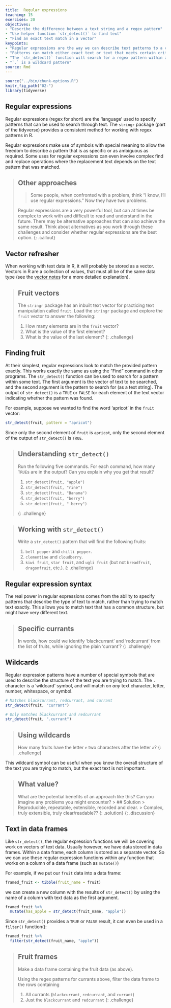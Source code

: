 ```yaml
---
title:  Regular expressions  
teaching: 15
exercises: 20
objectives:
- "Describe the difference between a text string and a regex pattern"
- "Use helper function `str_detect()` to find text"
- "Find an exact text match in a vector"
keypoints:
- "Regular expressions are the way we can describe text patterns to a computer"
- "Patterns can match either exact text or text that meets certain criteria"
- "The `str_detect()` function will search for a regex pattern within a text vector"
- "`.` is a wildcard pattern"
source: Rmd
---
```


```r
source("../bin/chunk-options.R")
knitr_fig_path("02-")
library(tidyverse)
```

## Regular expressions

Regular expressions (regex for short) are the 'language' used to specify patterns that can be used 
to search through text. The `stringr` package (part of the tidyverse) provides a consistent method
for working with regex patterns in R.

Regular expressions make use of symbols with special meaning to allow the freedom to describe
a pattern that is as specific or as ambiguous as required. Some uses for regular expressions can even
involve complex find and replace operations where the replacement text depends on the text pattern
that was matched.

> ## Other approaches
>
> > Some people, when confronted with a problem, think "I know, I'll use regular expressions." Now
> > they have two problems.
>
> Regular expressions are a very powerful tool, but can at times be complex to work with and difficult
> to read and understand in the future. There may be alternative approaches that can also achieve 
> the same result. Think about alternatives as you work through these challenges and consider whether
> regular expressions are the best option.
{: .callout}

## Vector refresher

When working with text data in R, it will probably be stored as a vector. Vectors in R are a collection
of values, that must all be of the same data type (see the 
[vector notes](https://csiro-data-school.github.io/r/16-Additional-content---Data-types/index.html#vectors) 
for a more detailed explanation). 

> ## Fruit vectors
> The `stringr` package has an inbuilt text vector for practicing text manipulation called `fruit`.
> Load the `stringr` package and explore the `fruit` vector to answer the following:
> 
> 1. How many elements are in the `fruit` vector?
> 2. What is the value of the first element?
> 3. What is the value of the last element?
{: .challenge}

## Finding fruit

At their simplest, regular expressions look to match the provided pattern exactly. This works exactly
the same as using the "Find" command in other programs. The `str_detect()` function can be used to
search for a pattern within some text. The first argument is the vector of text to be searched, and
the second argument is the pattern to search for (as a text string). The output of `str_detect()` 
is a `TRUE` or `FALSE` for each element of the text vector indicating whether the pattern was found.

For example, suppose we wanted to find the word 'apricot' in the `fruit` vector:

```r
str_detect(fruit, pattern = "apricot")
```

Since only the second element of `fruit` is `apricot`, only the second element of the output of 
`str_detect()` is `TRUE`.

> ## Understanding `str_detect()` 
> Run the following five commands. For each command, how many `TRUE`s are in the output? Can you
> explain why you get that result?
>
> 1. `str_detect(fruit, "apple")`
> 2. `str_detect(fruit, "rine")`
> 3. `str_detect(fruit, "Banana")`
> 4. `str_detect(fruit, "berry")`
> 5. `str_detect(fruit, " berry")`
>
{: .challenge}

> ## Working with `str_detect()`
> Write a `str_detect()` pattern that will find the following fruits:
> 
> 1. `bell pepper` and `chilli pepper`.
> 2. `clementine` and `cloudberry`.
> 3. `kiwi fruit`, `star fruit`, and `ugli fruit` (but not `breadfruit`, `dragonfruit`, etc.).
{: .challenge}

## Regular expression syntax

The real power in regular expressions comes from the ability to specify patterns that describe the
type of text to match, rather than trying to match text exactly. This allows you to match text that
has a common structure, but might have very different text.

> ## Specific currants
> In words, how could we identify 'blackcurrant' and 'redcurrant' from the list of fruits, 
> while ignoring the plain 'currant'? 
{: .challenge}

## Wildcards

Regular expression patterns have a number of special symbols that are used to describe the structure
of the text you are trying to match. The `.` character is a 'wildcard' symbol, and will match on *any*
text character, letter, number, whitespace, or symbol.

```r
# Matches blackcurrant, redcurrant, and currant
str_detect(fruit, "currant")

# Only matches blackcurrant and redcurrant
str_detect(fruit, ".currant")
```

> ## Using wildcards
> How many fruits have the letter `e` two characters after the letter `a`?
{: .challenge}

This wildcard symbol can be useful when you know the overall structure of the text you are trying to 
match, but the exact text is not important.

> ## What value?
> What are the potential benefits of an approach like this? Can you imagine any problems you might
> encounter?
> > ## Solution
> > Reproducible, repeatable, extensible, recorded and clear. 
> > Complex, truly extensible, truly clear/readable?? 
> {: .solution}
{: .discussion}

## Text in data frames
Like `str_detect()`, the regular expression functions we will be covering work on vectors of text 
data. Usually however, we have data stored in data frames. Within a data frame, each column is stored
as a separate vector. So we can use these regular expression functions within any function
that works on a column of a data frame (such as `mutate()`)

For example, if we put our `fruit` data into a data frame:

```r
framed_fruit <- tibble(fruit_name = fruit)
```

we can create a new column with the results of `str_detect()` by using the name of a column with text
data as the first argument.

```r
framed_fruit %>% 
  mutate(has_apple = str_detect(fruit_name, "apple"))
```

Since `str_detect()` provides a `TRUE` or `FALSE` result, it can even be used in a `filter()` 
function():

```r
framed_fruit %>% 
  filter(str_detect(fruit_name, "apple"))
```


> ## Fruit frames
> Make a data frame containing the fruit data (as above).
> 
> Using the regex patterns for currants above, filter the data frame to the rows containing
> 
> 1. All currants (`blackcurrant`, `redcurrant`, and `currant`)
> 2. Just the `blackcurrant` and `redcurrant`
{: .challenge}
